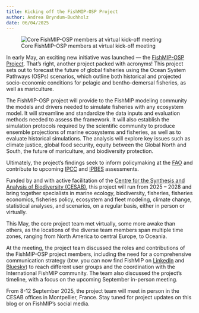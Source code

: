 ```yaml
---
title: Kicking off the FishMIP-OSP Project
author: Andrea Bryndum-Buchholz
date: 06/04/2025
---
```


![Core FishMIP-OSP members at virtual kick-off meeting](images/kickoff_meeting_Zoom_group_screenshot.png){fig-alt="Core FishMIP-OSP members at virtual kick-off meeting" fig-align="center"}

In early May, an exciting new initiative was launched — the [FishMIP-OSP Project](https://www.fondationbiodiversite.fr/en/the-frb-in-action/programs-and-projects/le-cesab/fishmip_osp/){targt="_blank"}. That’s right, another project packed with acronyms! This project sets out to forecast the future of global fisheries using the Ocean System Pathways (OSPs) scenarios, which outline both historical and projected socio-economic conditions for pelagic and bentho-demersal fisheries, as well as mariculture.

The FishMIP-OSP project will provide to the FishMIP modeling community the models and drivers needed to simulate fisheries with any ecosystem model. It will streamline and standardize the data inputs and evaluation methods needed to assess the framework. It will also establish the simulation protocols required by the scientific community to produce ensemble projections of marine ecosystems and fisheries, as well as to evaluate historical simulations. The analysis will explore key issues such as climate justice, global food security, equity between the Global North and South, the future of mariculture, and biodiversity protection.

Ultimately, the project's findings seek to inform policymaking at the [FAO](https://www.fao.org/home/en/){targt="_blank"} and contribute to upcoming [IPCC](https://www.ipcc.ch/){targt="_blank"} and [IPBES](https://www.ipbes.net/){targt="_blank"} assessments.

Funded by and with active facilitation of the [Centre for the Synthesis and Analysis of Biodiversity (CESAB)](https://www.fondationbiodiversite.fr/en/about-the-foundation/le-cesab/){targt="_blank"}, this project will run from 2025 – 2028 and bring together specialists in marine ecology, biodiversity, fisheries, fisheries economics, fisheries policy, ecosystem and fleet modeling, climate change, statistical analyses, and scenarios, on a regular basis, either in person or virtually.

This May, the core project team met virtually, some more awake than others, as the locations of the diverse team members span multiple time zones, ranging from North America to central Europe, to Oceania.

At the meeting, the project team discussed the roles and contributions of the FishMIP-OSP project members, including the need for a comprehensive communication strategy (btw. you can now find FishMIP on [LinkedIn](https://www.linkedin.com/company/fisheries-and-marine-ecosystem-model-intercomparison-project-fishmip/){targt="_blank"} and [Bluesky](https://bsky.app/profile/fishmarinemip.bsky.social){targt="_blank"}) to reach different user groups and the coordination with the International FishMIP community. The team also discussed the project's timeline, with a focus on the upcoming September in-person meeting.

From 8-12 September 2025, the project team will meet in person in the CESAB offices in Montpellier, France. Stay tuned for project updates on this blog or on FishMIP’s social media.
